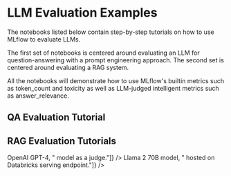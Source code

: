 
# LLM Evaluation Examples

The notebooks listed below contain step-by-step tutorials on how to use MLflow to evaluate LLMs. 

The first set of notebooks is centered around evaluating an LLM for question-answering with a 
prompt engineering approach. The second set is centered around evaluating a RAG system. 

All the notebooks will demonstrate how to use MLflow's builtin metrics such as token_count and 
toxicity as well as LLM-judged intelligent metrics such as answer_relevance.


## QA Evaluation Tutorial

<CardGroup>
    <PageCard
        link="/llms/llm-evaluate/question-answering-evaluation"
        headerText="LLM Question Answering Evaluation with MLflow"
        text="Learn how to evaluate various LLMs and RAG systems with MLflow, leveraging simple metrics such as toxicity, as well as LLM-judged metrics as relevance, and even custom LLM-judged metrics such as professionalism."
    />
    <PageCard
        link="/llms/llm-evaluate/huggingface-evaluation"
        headerText="Evaluating a 🤗 Hugging Face LLMs with MLflow"
        text="Learn how to evaluate various Open-Source LLMs available in Hugging Face, leveraging MLflow's built-in LLM metrics and experiment tracking to manage models and evaluation results."
    />
</CardGroup>

## RAG Evaluation Tutorials

<CardGroup>
    <PageCard
        link="/llms/llm-evaluate/rag-evaluation"
        headerText="RAG Evaluation with MLflow and GPT-4 as Judge"
        text={["Learn how to evaluate RAG systems with MLflow, leveraging ", <b>OpenAI GPT-4</b>, " model as a judge."]}
    />
    <PageCard
        link="/llms/llm-evaluate/rag-evaluation-llama2"
        headerText="RAG Evaluation with MLflow and Llama-2-70B as Judge"
        text={["Learn how to evaluate RAG systems with MLflow, leveraging ", <b>Llama 2 70B model</b>, " hosted on Databricks serving endpoint."]}
    />
</CardGroup>
